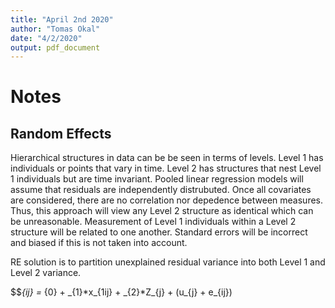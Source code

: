 ```yaml
---
title: "April 2nd 2020"
author: "Tomas Okal"
date: "4/2/2020"
output: pdf_document
---
```


# Notes

## Random Effects

Hierarchical structures in data can be be seen in terms of levels. Level 1 has individuals or points that vary in time. Level 2 has structures that nest Level 1 individuals but are time invariant. Pooled linear regression models will assume that residuals are independently distrubuted. Once all covariates are considered, there are no correlation nor depedence between measures. Thus, this approach will view any Level 2 structure as identical which can be unreasonable. Measurement of Level 1 individuals within a Level 2 structure will be related to one another. Standard errors will be incorrect and biased if this is not taken into account.

RE solution is to partition unexplained residual variance into both Level 1 and Level 2 variance.

$$\y_{ij} = \beta_{0} + \beta_{1}*x_{1ij} + \beta_{2}*Z_{j} + (u_{j} + e_{ij})
